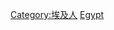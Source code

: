 {{Commons cat|People of Egypt by occupation}}
[[Category:埃及人|Category:埃及人]]
[[Category:各職業諸國人物|Egypt]]